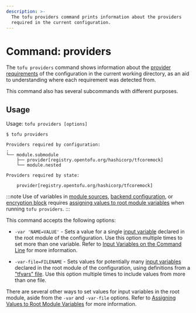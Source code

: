 ```yaml
---
description: >-
  The tofu providers command prints information about the providers
  required in the current configuration.
---
```


# Command: providers

The `tofu providers` command shows information about the
[provider requirements](../../../language/providers/requirements.mdx) of the
configuration in the current working directory, as an aid to understanding
where each requirement was detected from.

This command also has several subcommands with different purposes.

## Usage

Usage: `tofu providers [options]`

```
$ tofu providers

Providers required by configuration:
.
└── module.submodule
    ├── provider[registry.opentofu.org/hashicorp/tfcoremock]
    └── module.nested

Providers required by state:

    provider[registry.opentofu.org/hashicorp/tfcoremock]
```

:::note
Use of variables in [module sources](../../../language/modules/sources.mdx#support-for-variable-and-local-evaluation),
[backend configuration](../../../language/settings/backends/configuration.mdx#variables-and-locals),
or [encryption block](../../../language/state/encryption.mdx#configuration)
requires [assigning values to root module variables](../../../language/values/variables.mdx#assigning-values-to-root-module-variables)
when running `tofu providers`.
:::

This command accepts the following options:

* `-var 'NAME=VALUE'` - Sets a value for a single
  [input variable](../../../language/values/variables.mdx) declared in the
  root module of the configuration. Use this option multiple times to set
  more than one variable. Refer to
  [Input Variables on the Command Line](../plan.mdx#input-variables-on-the-command-line) for more information.

* `-var-file=FILENAME` - Sets values for potentially many
  [input variables](../../../language/values/variables.mdx) declared in the
  root module of the configuration, using definitions from a
  ["tfvars" file](../../../language/values/variables.mdx#variable-definitions-tfvars-files).
  Use this option multiple times to include values from more than one file.

There are several other ways to set values for input variables in the root
module, aside from the `-var` and `-var-file` options. Refer to
[Assigning Values to Root Module Variables](../../../language/values/variables.mdx#assigning-values-to-root-module-variables) for more information.
